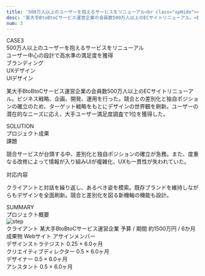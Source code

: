 ```yaml
---
title: '500万人以上のユーザーを抱えるサービスをリニューアル<br class="spHide"><span class="sp--period"></span>ユーザー中心の設計で高水準の満足度を獲得'
desc: '某大手BtoBtoCサービス運営企業の会員数500万人以上のECサイトリニューアル。<br class="spHide"><span class="bold">ビジネス戦略、企画、開発、運用</span>を行った。'
num: 3
---
```



<div class="aboutArea">
  <div class="aboutSet">
    <div class="label">CASE<span class="bold">3</span></div>
    <div class="title">
      500万人以上のユーザーを抱えるサービスをリニューアル<br />
      ユーザー中心の設計で高水準の満足度を獲得
    </div>
    <div class="tagSet">
      <div class="tagSetWrap">
        <div class="tagCell">
          <span class="tag">ブランディング</span>
        </div>
        <div class="tagCell">
          <span class="tag">UXデザイン</span>
        </div>
        <div class="tagCell">
          <span class="tag">UIデザイン</span>
        </div>
      </div>
    </div>
  </div>
  <div class="imgSet">
    <img src="imageFile/works_catch003.svg" alt="" class="workImg" />
  </div>
</div>
<p class="description">
  某大手BtoBtoCサービス運営企業の会員数500万人以上のECサイトリニューアル。ビジネス戦略、企画、開発、運用を行った。競合との差別化と独自ポジションの確立のため、ターゲット戦略をもとにデザインの世界観を刷新。ユーザーの潜在的なニーズに応え、大手ユーザー満足度調査で1位を獲得した。
</p>
<div class="descArea">
  <div class="descSet descSet--solution">
    <div class="titleSet">
      <div class="title">SOLUTION</div>
      <div class="rubi rubi--left">プロジェクト成果</div>
    </div>
    <div class="data">
      <div class="processSet">
        <div class="process">
          <span class="label">課題</span>
          <p class="detail">競合サービスが台頭する中、差別化と独自ポジションの確立が急務。また、度重なる改修によって情報が入り組みUIが複雑化、UXも一貫性が失われていた。</p>
        </div>
        <div class="process">
          <span class="label">対応内容</span>
          <p class="detail">クライアントと対話を繰り返し、あるべき姿を模索。既存ブランドを維持しながらもデザインを全面刷新。競合と差別化を図る新機軸の機能も設計。</p>
        </div>
      </div>
    </div>
  </div>
  <div class="descSet descSet--summary">
    <div class="titleSet">
      <div class="title">SUMMARY</div>
      <div class="rubi rubi--right">プロジェクト概要</div>
    </div>
    <div class="data">
      <div class="stepSet">
        <picture>
          <source srcset="imageFile/modal_work_summary_pc003.svg" media="(min-width: 800px)" class="catchImg" />
          <img src="imageFile/modal_work_summary_sp003.svg" alt="step" class="catchImg--sp" />
        </picture>
      </div>
      <div class="captionSet">
        <span class="caption">
          <span class="label">クライアント</span>
          <span class="detail">某大手BtoBtoCサービス運営企業</span>
        </span>
        <span class="caption">
          <span class="label">予算 / 期間</span>
          <span class="detail">約1500万円 / 6か月</span>
        </span>
        <span class="caption">
          <span class="label">成果物</span>
          <span class="detail">Webサイト</span>
        </span>
        <span class="caption caption--asign">
          <span class="label">アサインメンバー</span>
          <div class="memberSet">
            <div class="member">
              <div class="imgCell imgCell--ogose"></div>
              <div class="textCell">
                <span class="position">デザインストラテジスト</span>
                <span class="asign">0.25 × 6.0ヶ月</span>
              </div>
            </div>
            <div class="member">
              <div class="imgCell imgCell--ishigame"></div>
              <div class="textCell">
                <span class="position">クリエイティブディレクター</span>
                <span class="asign">0.5 × 6.0ヶ月</span>
              </div>
            </div>
            <div class="member">
              <div class="imgCell imgCell--hayashi"></div>
              <div class="textCell">
                <span class="position">デザイナー</span>
                <span class="asign">0.5 × 6.0ヶ月</span>
              </div>
            </div>
            <div class="member">
              <div class="imgCell imgCell--hagimori"></div>
              <div class="textCell">
                <span class="position">アシスタント</span>
                <span class="asign">0.5 × 6.0ヶ月</span>
              </div>
            </div>
          </div>
        </span>
      </div>
    </div>
  </div>
</div>
